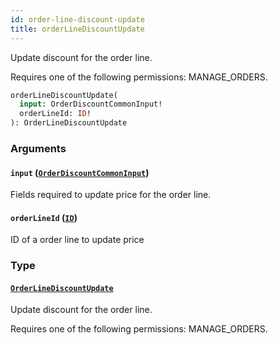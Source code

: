 ```yaml
---
id: order-line-discount-update
title: orderLineDiscountUpdate
---
```


Update discount for the order line.

Requires one of the following permissions: MANAGE_ORDERS.

```graphql
orderLineDiscountUpdate(
  input: OrderDiscountCommonInput!
  orderLineId: ID!
): OrderLineDiscountUpdate
```

### Arguments

#### `input` ([`OrderDiscountCommonInput`](../../../developer/api-reference/inputs/order-discount-common-input))

Fields required to update price for the order line.

#### `orderLineId` ([`ID`](../../../developer/api-reference/scalars/id))

ID of a order line to update price

### Type

#### [`OrderLineDiscountUpdate`](../../../developer/api-reference/objects/order-line-discount-update)

Update discount for the order line.

Requires one of the following permissions: MANAGE_ORDERS.
